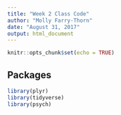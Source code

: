 ```yaml
---
title: "Week 2 Class Code"
author: "Molly Farry-Thorn"
date: "August 31, 2017"
output: html_document
---
```


```r
knitr::opts_chunk$set(echo = TRUE)
```

## Packages

```r
library(plyr)
library(tidyverse)
library(psych)
```

